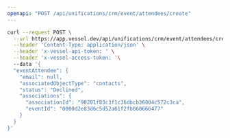 ```yaml
---
openapi: "POST /api/unifications/crm/event/attendees/create"
---
```


<RequestExample>

```bash Request
curl --request POST \
  --url https://app.vessel.dev/api/unifications/crm/event/attendees/create \
  --header 'Content-Type: application/json' \
  --header 'x-vessel-api-token: ' \
  --header 'x-vessel-access-token: '\ 
  --data '{
  "eventAttendee": {
    "email": null,
    "associatedObjectType": "contacts",
    "status": "Declined",
    "associations": {
      "associationId": "98201f83c3f1c36dbcb36804c572c3ca",
      "eventId": "0000d2e83d6c5d52a61f2fb860666477"
    }
  }
}'
```

</RequestExample>


      